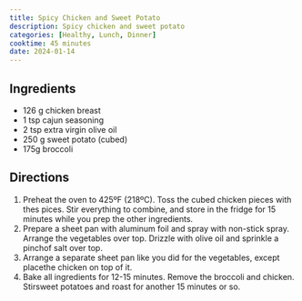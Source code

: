 ```yaml
---
title: Spicy Chicken and Sweet Potato
description: Spicy chicken and sweet potato
categories: [Healthy, Lunch, Dinner]
cooktime: 45 minutes
date: 2024-01-14
---
```


## Ingredients

* 126 g chicken breast
* 1 tsp cajun seasoning
* 2 tsp extra virgin olive oil
* 250 g sweet potato (cubed)
* 175g broccoli

## Directions

1. Preheat the oven to 425ºF (218ºC). Toss the cubed chicken pieces with thes pices. Stir everything to combine, and store in the fridge for 15 minutes while you prep the other ingredients.
2. Prepare a sheet pan with aluminum foil and spray with non-stick spray. Arrange the vegetables over top. Drizzle with olive oil and sprinkle a pinchof salt over top.
3. Arrange a separate sheet pan like you did for the vegetables, except placethe chicken on top of it.
4. Bake all ingredients for 12-15 minutes. Remove the broccoli and chicken. Stirsweet potatoes and roast for another 15 minutes or so.
